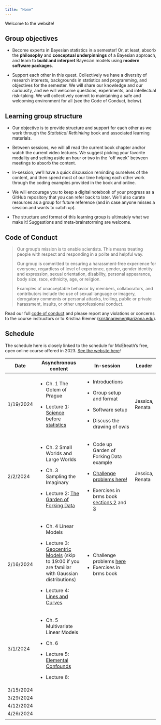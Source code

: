 ```yaml
---
title: "Home"
---
```


Welcome to the website!

## Group objectives

-   Become experts in Bayesian statistics in a semester!
    Or, at least, absorb the **philosophy** and **conceptual underpinnings** of a Bayesian approach, and learn to **build and interpret** Bayesian models using **modern software packages**.

-   Support each other in this quest.
    Collectively we have a diversity of research interests, backgrounds in statistics and programming, and objectives for the semester.
    We will share our knowledge and our curiousity, and we will welcome questions, experiments, and intellectual risk-taking.
    We will collectively commit to maintaining a safe and welcoming environment for all (see the Code of Conduct, below).

## Learning group structure

-   Our objective is to provide structure and support for each other as we work through the *Statistical Rethinking* book and associated learning materials.

-   Between sessions, we will all read the current book chapter and/or watch the current video lectures.
    We suggest picking your favorite modality and setting aside an hour or two in the "off week" between meetings to absorb the content.

-   In-session, we'll have a quick discussion reminding ourselves of the content, and then spend most of our time helping each other work through the coding examples provided in the book and online.

-   We will encourage you to keep a digital notebook of your progress as a GitHub repository that you can refer back to later.
    We'll also curate resources as a group for future reference (and in case anyone misses a session and wants to catch up).

-   The structure and format of this learning group is ultimately what we make it!
    Suggestions and meta-brainstorming are welcome.

## Code of Conduct

> Our group's mission is to enable scientists.
> This means treating people with respect and responding in a polite and helpful way.
>
> Our group is committed to ensuring a harassment-free experience for everyone, regardless of level of experience, gender, gender identity and expression, sexual orientation, disability, personal appearance, body size, race, ethnicity, age, or religion.
>
> Examples of unacceptable behavior by members, collaborators, and contributors include the use of sexual language or imagery, derogatory comments or personal attacks, trolling, public or private harassment, insults, or other unprofessional conduct.

Read our full [code of conduct](https://osf.io/tzmhp/wiki/Code%20of%20Conduct/) and please report any violations or concerns to the course instructors or to Kristina Riemer ([kristinariemer\@arizona.edu](mailto:kristinariemer@arizona.edu)).

## Schedule

The schedule here is closely linked to the schedule for McElreath's free, open online course offered in 2023.
[See the website here](https://github.com/rmcelreath/stat_rethinking_2023/tree/main)!

+-----------+-------------------------------------------------------------------------------------------------------------------------------------------------+--------------------------------------------------------------------------------------------------------------------------------------------------------------------------------------+-----------------+
| Date      | Asynchronous content                                                                                                                            | In-session                                                                                                                                                                           | Leader          |
+===========+=================================================================================================================================================+======================================================================================================================================================================================+=================+
| 1/19/2024 | -   Ch. 1 The Golem of Prague                                                                                                                   | -   Introductions                                                                                                                                                                    | Jessica, Renata |
|           |                                                                                                                                                 |                                                                                                                                                                                      |                 |
|           | -   Lecture 1: [Science before statistics](https://www.youtube.com/watch?v=FdnMWdICdRs&list=PLDcUM9US4XdPz-KxHM4XHt7uUVGWWVSus&index=1)         | -   Group setup and format                                                                                                                                                           |                 |
|           |                                                                                                                                                 |                                                                                                                                                                                      |                 |
|           |                                                                                                                                                 | -   Software setup                                                                                                                                                                   |                 |
|           |                                                                                                                                                 |                                                                                                                                                                                      |                 |
|           |                                                                                                                                                 | -   Discuss the drawing of owls                                                                                                                                                      |                 |
+-----------+-------------------------------------------------------------------------------------------------------------------------------------------------+--------------------------------------------------------------------------------------------------------------------------------------------------------------------------------------+-----------------+
| 2/2/2024  | -   Ch. 2 Small Worlds and Large Worlds                                                                                                         | -   Code up Garden of Forking Data example                                                                                                                                           | Jessica, Renata |
|           |                                                                                                                                                 |                                                                                                                                                                                      |                 |
|           | -   Ch. 3 Sampling the Imaginary                                                                                                                | -   [Challenge problems here!](https://github.com/rmcelreath/stat_rethinking_2023/blob/main/homework/week01.pdf)                                                                     |                 |
|           |                                                                                                                                                 |                                                                                                                                                                                      |                 |
|           | -   Lecture 2: [The Garden of Forking Data](https://www.youtube.com/watch?v=R1vcdhPBlXA&list=PLDcUM9US4XdPz-KxHM4XHt7uUVGWWVSus&index=2)        | -   Exercises in brms book [sections 2](https://bookdown.org/content/4857/small-worlds-and-large-worlds.html) and [3](https://bookdown.org/content/4857/sampling-the-imaginary.html) |                 |
+-----------+-------------------------------------------------------------------------------------------------------------------------------------------------+--------------------------------------------------------------------------------------------------------------------------------------------------------------------------------------+-----------------+
| 2/16/2024 | -   Ch. 4 Linear Models                                                                                                                         | -   Challenge problems [here](https://github.com/rmcelreath/stat_rethinking_2023/blob/main/homework/week02.pdf)                                                                      |                 |
|           |                                                                                                                                                 | -   Exercises in brms book                                                                                                                                                           |                 |
|           | -   Lecture 3: [Geocentric Models](https://www.youtube.com/watch?v=tNOu-SEacNU) (skip to 19:00 if you are familiar with Gaussian distributions) |                                                                                                                                                                                      |                 |
|           |                                                                                                                                                 |                                                                                                                                                                                      |                 |
|           | -   Lecture 4: [Lines and Curves](https://www.youtube.com/watch?v=F0N4b7K_iYQ&list=PLDcUM9US4XdPz-KxHM4XHt7uUVGWWVSus&index=4)                  |                                                                                                                                                                                      |                 |
+-----------+-------------------------------------------------------------------------------------------------------------------------------------------------+--------------------------------------------------------------------------------------------------------------------------------------------------------------------------------------+-----------------+
| 3/1/2024  | -   Ch. 5 Multivariate Linear Models                                                                                                            |                                                                                                                                                                                      |                 |
|           |                                                                                                                                                 |                                                                                                                                                                                      |                 |
|           | -   Ch. 6                                                                                                                                       |                                                                                                                                                                                      |                 |
|           |                                                                                                                                                 |                                                                                                                                                                                      |                 |
|           | -   Lecture 5: [Elemental Confounds](https://www.youtube.com/watch?v=mBEA7PKDmiY&list=PLDcUM9US4XdPz-KxHM4XHt7uUVGWWVSus&index=5)               |                                                                                                                                                                                      |                 |
|           |                                                                                                                                                 |                                                                                                                                                                                      |                 |
|           | -   Lecture 6:                                                                                                                                  |                                                                                                                                                                                      |                 |
+-----------+-------------------------------------------------------------------------------------------------------------------------------------------------+--------------------------------------------------------------------------------------------------------------------------------------------------------------------------------------+-----------------+
| 3/15/2024 |                                                                                                                                                 |                                                                                                                                                                                      |                 |
+-----------+-------------------------------------------------------------------------------------------------------------------------------------------------+--------------------------------------------------------------------------------------------------------------------------------------------------------------------------------------+-----------------+
| 3/29/2024 |                                                                                                                                                 |                                                                                                                                                                                      |                 |
+-----------+-------------------------------------------------------------------------------------------------------------------------------------------------+--------------------------------------------------------------------------------------------------------------------------------------------------------------------------------------+-----------------+
| 4/12/2024 |                                                                                                                                                 |                                                                                                                                                                                      |                 |
+-----------+-------------------------------------------------------------------------------------------------------------------------------------------------+--------------------------------------------------------------------------------------------------------------------------------------------------------------------------------------+-----------------+
| 4/26/2024 |                                                                                                                                                 |                                                                                                                                                                                      |                 |
+-----------+-------------------------------------------------------------------------------------------------------------------------------------------------+--------------------------------------------------------------------------------------------------------------------------------------------------------------------------------------+-----------------+
|           |                                                                                                                                                 |                                                                                                                                                                                      |                 |
+-----------+-------------------------------------------------------------------------------------------------------------------------------------------------+--------------------------------------------------------------------------------------------------------------------------------------------------------------------------------------+-----------------+

